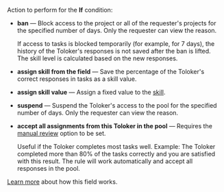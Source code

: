 Action to perform for the **If** condition:

- **ban** — Block access to the project or all of the requester's projects for the specified number of days. Only the requester can view the reason.

    If access to tasks is blocked temporarily (for example, for 7 days), the history of the Toloker's responses is not saved after the ban is lifted. The skill level is calculated based on the new responses.

- **assign skill from the field** — Save the percentage of the Toloker's correct responses in tasks as a skill value.

- **assign skill value** — Assign a fixed value to the [skill](/docs/guide/nav).

- **suspend** — Suspend the Toloker's access to the pool for the specified number of days. Only the requester can view the reason.

- **accept all assignments from this Toloker in the pool** — Requires the [manual review](/docs/guide/offline-accept) option to be set.

    Useful if the Toloker completes most tasks well. Example: The Toloker completed more than 80% of the tasks correctly and you are satisfied with this result. The rule will work automatically and accept all responses in the pool.

[Learn more](/docs/guide/remember-values) about how this field works.